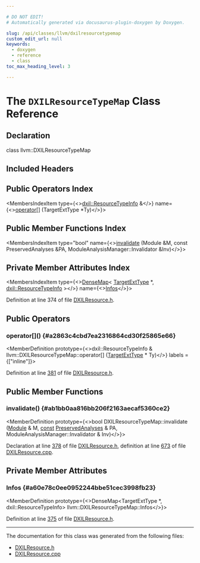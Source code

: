 ```yaml
---

# DO NOT EDIT!
# Automatically generated via docusaurus-plugin-doxygen by Doxygen.

slug: /api/classes/llvm/dxilresourcetypemap
custom_edit_url: null
keywords:
  - doxygen
  - reference
  - class
toc_max_heading_level: 3

---
```





# The `DXILResourceTypeMap` Class Reference

<DoxygenPage pluginConfig={pluginConfig}>



## Declaration

<CodeBlock>class llvm::DXILResourceTypeMap</CodeBlock>

## Included Headers

<IncludesList>
<IncludesListItem
  filePath="llvm/Analysis/DXILResource.h"
  permalink="/docs/api/files/include/include/llvm/include/llvm/analysis/dxilresource-h"
  isLocal="true" />
</IncludesList>

## Public Operators Index

<MembersIndex>

<MembersIndexItem
  type={<><a href="/docs/api/classes/llvm/dxil/resourcetypeinfo">dxil::ResourceTypeInfo</a> &amp;</>}
  name={<><a href="#a2863c4cbd7ea2316864cd30f25865e66">operator&#91;&#93;</a> (TargetExtType &#42;Ty)</>}>
</MembersIndexItem>

</MembersIndex>

## Public Member Functions Index

<MembersIndex>

<MembersIndexItem
  type="bool"
  name={<><a href="#ab1bb0aa816bb206f2163aecaf5360ce2">invalidate</a> (Module &amp;M, const PreservedAnalyses &amp;PA, ModuleAnalysisManager::Invalidator &amp;Inv)</>}>
</MembersIndexItem>

</MembersIndex>

## Private Member Attributes Index

<MembersIndex>

<MembersIndexItem
  type={<><a href="/docs/api/classes/llvm/densemap">DenseMap</a>&lt; <a href="/docs/api/classes/llvm/targetexttype">TargetExtType</a> &#42;, <a href="/docs/api/classes/llvm/dxil/resourcetypeinfo">dxil::ResourceTypeInfo</a> &gt;</>}
  name={<><a href="#a60e78c0ee0952244bbe51cec3998fb23">Infos</a></>}>
</MembersIndexItem>

</MembersIndex>


Definition at line 374 of file <a href="/docs/api/files/include/include/llvm/include/llvm/analysis/dxilresource-h">DXILResource.h</a>.

<SectionDefinition>

## Public Operators

### operator&#91;&#93;() {#a2863c4cbd7ea2316864cd30f25865e66}

<MemberDefinition
  prototype={<>dxil::ResourceTypeInfo &amp; llvm::DXILResourceTypeMap::operator&#91;&#93; (<a href="/docs/api/classes/llvm/targetexttype">TargetExtType</a> &#42; Ty)</>}
  labels = {["inline"]}>

Definition at line <a href="/docs/api/files/include/include/llvm/include/llvm/analysis/dxilresource-h/#l00381">381</a> of file <a href="/docs/api/files/include/include/llvm/include/llvm/analysis/dxilresource-h">DXILResource.h</a>.
</MemberDefinition>

</SectionDefinition>

<SectionDefinition>

## Public Member Functions

### invalidate() {#ab1bb0aa816bb206f2163aecaf5360ce2}

<MemberDefinition
  prototype={<>bool DXILResourceTypeMap::invalidate (<a href="/docs/api/classes/llvm/module">Module</a> &amp; M, <a href="/docs/api/files/lib/lib/target/lib/target/aarch64/aarch64promoteconstant-cpp/#a90f8350fecae261c25be85d38b451bff">const</a> <a href="/docs/api/classes/llvm/preservedanalyses">PreservedAnalyses</a> &amp; PA, ModuleAnalysisManager::Invalidator &amp; Inv)</>}>

Declaration at line <a href="/docs/api/files/include/include/llvm/include/llvm/analysis/dxilresource-h/#l00378">378</a> of file <a href="/docs/api/files/include/include/llvm/include/llvm/analysis/dxilresource-h">DXILResource.h</a>, definition at line <a href="/docs/api/files/lib/lib/analysis/dxilresource-cpp/#l00673">673</a> of file <a href="/docs/api/files/lib/lib/analysis/dxilresource-cpp">DXILResource.cpp</a>.
</MemberDefinition>

</SectionDefinition>

<SectionDefinition>

## Private Member Attributes

### Infos {#a60e78c0ee0952244bbe51cec3998fb23}

<MemberDefinition
  prototype={<>DenseMap&lt;TargetExtType &#42;, dxil::ResourceTypeInfo&gt; llvm::DXILResourceTypeMap::Infos</>}>

Definition at line <a href="/docs/api/files/include/include/llvm/include/llvm/analysis/dxilresource-h/#l00375">375</a> of file <a href="/docs/api/files/include/include/llvm/include/llvm/analysis/dxilresource-h">DXILResource.h</a>.
</MemberDefinition>

</SectionDefinition>

<hr/>

The documentation for this class was generated from the following files:

<ul>
<li><a href="/docs/api/files/include/include/llvm/include/llvm/analysis/dxilresource-h">DXILResource.h</a></li>
<li><a href="/docs/api/files/lib/lib/analysis/dxilresource-cpp">DXILResource.cpp</a></li>
</ul>

</DoxygenPage>
